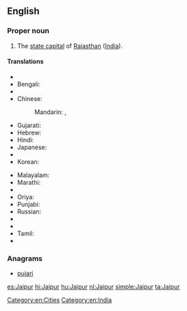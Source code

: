 ==English==
{{wikipedia}}

===Proper noun===
{{en-proper noun}}

# The [[state capital]] of [[Rajasthan]] ([[India]]).

====Translations====
{{trans-top|capital of Rajasthan, India}}
* {{trreq|as}}
* Bengali: {{t-|bn|জয়পুর|sc=Beng}}
* {{trreq|hne}}
* Chinese:
*: Mandarin: {{t|cmn|齋浦爾|sc=Hani}},  {{t|cmn|斋浦尔|tr=Zhāipǔ'ěr|sc=Hani}}
* Gujarati: {{t-|gu|જયપુર|sc=Gujr}}
* Hebrew: {{t-|he|ג'איפור}}
* Hindi: {{t+|hi|जयपुर|tr=jaypur}}
* Japanese: {{t-|ja|ジャイプル|tr=Jaipuru}}
* {{trreq|kn}}
* Korean: {{t-|ko|자이푸르|tr=Jaipureu|sc=Hang}}
{{trans-mid}}
* Malayalam: {{t-|ml|ജയ്‌പൂർ|sc=Mlym}}
* Marathi: {{t-|mr|जयपूर|sc=Deva}}
* {{trreq|lus}}
* Oriya: {{t-|or|ଜୟପୁର|sc=Orya}}
* Punjabi: {{t-|pa|ਜੈਪੁਰ|m|tr=jaypur|sc=Guru}}
* Russian: {{t-|ru|Джайпур|m|tr=Džajpúr}}
* {{trreq|sat}}
* {{trreq|sip}}
* Tamil: {{t-|ta|செய்ப்பூர்|tr=Ceyppūr|sc=Taml}}
* {{trreq|te}}
{{trans-bottom}}

===Anagrams===
* [[pujari#English|pujari]]

[[Category:en:Cities]]
[[Category:en:India]]

[[es:Jaipur]]
[[hi:Jaipur]]
[[hu:Jaipur]]
[[nl:Jaipur]]
[[simple:Jaipur]]
[[ta:Jaipur]]